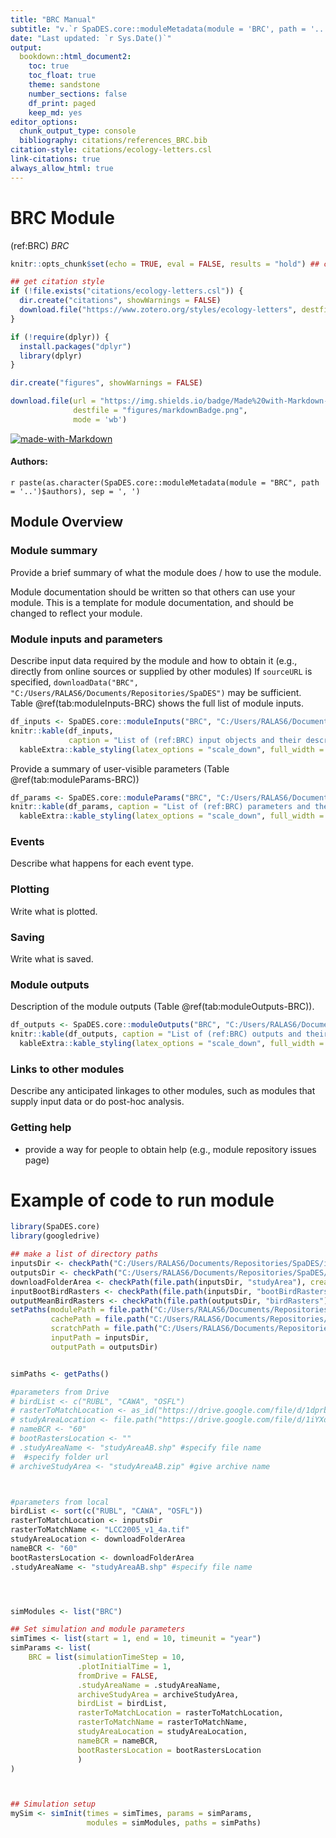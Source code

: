 ```yaml
---
title: "BRC Manual"
subtitle: "v.`r SpaDES.core::moduleMetadata(module = 'BRC', path = '..')$version`"
date: "Last updated: `r Sys.Date()`"
output:
  bookdown::html_document2:
    toc: true
    toc_float: true
    theme: sandstone
    number_sections: false
    df_print: paged
    keep_md: yes
editor_options:
  chunk_output_type: console
  bibliography: citations/references_BRC.bib
citation-style: citations/ecology-letters.csl
link-citations: true
always_allow_html: true
---
```


# BRC Module

<!-- the following are text references used in captions for LaTeX compatibility -->
(ref:BRC) *BRC*

```r
knitr::opts_chunk$set(echo = TRUE, eval = FALSE, results = "hold") ## change to eval = TRUE if all chunks are to be evaluated

## get citation style
if (!file.exists("citations/ecology-letters.csl")) {
  dir.create("citations", showWarnings = FALSE)
  download.file("https://www.zotero.org/styles/ecology-letters", destfile = "citations/ecology-letters.csl")
}

if (!require(dplyr)) {
  install.packages("dplyr")
  library(dplyr)
}

dir.create("figures", showWarnings = FALSE)

download.file(url = "https://img.shields.io/badge/Made%20with-Markdown-1f425f.png",
              destfile = "figures/markdownBadge.png",
              mode = 'wb')
```

[![made-with-Markdown](figures/markdownBadge.png)](https://commonmark.org)

<!-- if knitting to pdf remember to add the pandoc_args: ["--extract-media", "."] option to yml in order to get the badge images -->

#### Authors:

`r paste(as.character(SpaDES.core::moduleMetadata(module = "BRC", path = '..')$authors), sep = ', ')`
<!-- ideally separate authors with new lines, '\n' not working -->

## Module Overview

### Module summary

Provide a brief summary of what the module does / how to use the module.

Module documentation should be written so that others can use your module.
This is a template for module documentation, and should be changed to reflect your module.

### Module inputs and parameters

Describe input data required by the module and how to obtain it (e.g., directly from online sources or supplied by other modules)
If `sourceURL` is specified, `downloadData("BRC", "C:/Users/RALAS6/Documents/Repositories/SpaDES")` may be sufficient.
Table \@ref(tab:moduleInputs-BRC) shows the full list of module inputs.

```r
df_inputs <- SpaDES.core::moduleInputs("BRC", "C:/Users/RALAS6/Documents/Repositories/SpaDES/modules")
knitr::kable(df_inputs,
             caption = "List of (ref:BRC) input objects and their description.") %>%
  kableExtra::kable_styling(latex_options = "scale_down", full_width = TRUE)


```

Provide a summary of user-visible parameters (Table \@ref(tab:moduleParams-BRC))


```r
df_params <- SpaDES.core::moduleParams("BRC", "C:/Users/RALAS6/Documents/Repositories/SpaDES/modules")
knitr::kable(df_params, caption = "List of (ref:BRC) parameters and their description.") %>%
  kableExtra::kable_styling(latex_options = "scale_down", full_width = TRUE)
```

### Events

Describe what happens for each event type.

### Plotting

Write what is plotted.

### Saving

Write what is saved.

### Module outputs

Description of the module outputs (Table \@ref(tab:moduleOutputs-BRC)).

```r
df_outputs <- SpaDES.core::moduleOutputs("BRC", "C:/Users/RALAS6/Documents/Repositories/SpaDES/modules")
knitr::kable(df_outputs, caption = "List of (ref:BRC) outputs and their description.") %>%
  kableExtra::kable_styling(latex_options = "scale_down", full_width = TRUE)
```

### Links to other modules

Describe any anticipated linkages to other modules, such as modules that supply input data or do post-hoc analysis.

### Getting help

-   provide a way for people to obtain help (e.g., module repository issues page)

# Example of code to run module

```r

library(SpaDES.core)
library(googledrive)

## make a list of directory paths
inputsDir <- checkPath("C:/Users/RALAS6/Documents/Repositories/SpaDES/inputs", create = TRUE)
outputsDir <- checkPath("C:/Users/RALAS6/Documents/Repositories/SpaDES/outputs", create = TRUE)
downloadFolderArea <- checkPath(file.path(inputsDir, "studyArea"), create = TRUE)
inputBootBirdRasters <- checkPath(file.path(inputsDir, "bootBirdRasters"), create = TRUE)
outputMeanBirdRasters <- checkPath(file.path(outputsDir, "birdRasters"), create = TRUE)
setPaths(modulePath = file.path("C:/Users/RALAS6/Documents/Repositories/SpaDES/modules"),
         cachePath = file.path("C:/Users/RALAS6/Documents/Repositories/SpaDES/cache"),
         scratchPath = file.path("C:/Users/RALAS6/Documents/Repositories/SpaDES/scratch"),
         inputPath = inputsDir,
         outputPath = outputsDir)


simPaths <- getPaths()

#parameters from Drive
# birdList <- c("RUBL", "CAWA", "OSFL")
# rasterToMatchLocation <- as_id("https://drive.google.com/file/d/1dprb9sQZAUP6ty4BOQMbFf4gSiHKnvqp/view?usp=share_link")
# studyAreaLocation <- file.path("https://drive.google.com/file/d/1iYXdXFcZex304o5voX6igFm5EC0ck1Bp/view?usp=sharing")
# nameBCR <- "60"
# bootRastersLocation <- ""
# .studyAreaName <- "studyAreaAB.shp" #specify file name
#  #specify folder url
# archiveStudyArea <- "studyAreaAB.zip" #give archive name



#parameters from local
birdList <- sort(c("RUBL", "CAWA", "OSFL"))
rasterToMatchLocation <- inputsDir 
rasterToMatchName <- "LCC2005_v1_4a.tif"
studyAreaLocation <- downloadFolderArea
nameBCR <- "60"
bootRastersLocation <- downloadFolderArea
.studyAreaName <- "studyAreaAB.shp" #specify file name




simModules <- list("BRC")

## Set simulation and module parameters
simTimes <- list(start = 1, end = 10, timeunit = "year")
simParams <- list(
    BRC = list(simulationTimeStep = 10, 
               .plotInitialTime = 1,
               fromDrive = FALSE,
               .studyAreaName = .studyAreaName,
               archiveStudyArea = archiveStudyArea,
               birdList = birdList,
               rasterToMatchLocation = rasterToMatchLocation,
               rasterToMatchName = rasterToMatchName,
               studyAreaLocation = studyAreaLocation,
               nameBCR = nameBCR,
               bootRastersLocation = bootRastersLocation
               )
)



## Simulation setup
mySim <- simInit(times = simTimes, params = simParams, 
                 modules = simModules, paths = simPaths)



```
